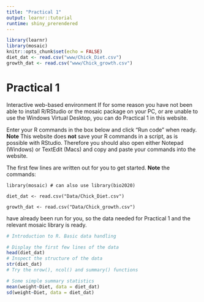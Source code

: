```yaml
---
title: "Practical 1"
output: learnr::tutorial
runtime: shiny_prerendered
---
```


```r
library(learnr)
library(mosaic)
knitr::opts_chunk$set(echo = FALSE)
diet_dat <- read.csv("www/Chick_Diet.csv")
growth_dat <- read.csv("www/Chick_growth.csv")

```


# Practical 1 {.unlisted .unnumbered}
Interactive web-based environment
If for some reason you have not been able to install R/RStudio or the mosaic package on your PC, or are unable to use the Windows Virtual Desktop, you can do Practical 1 in this website.

Enter your R commands in the box below and click "Run code" when ready. **Note** This website does **not** save your R commands in a script, as is possible with RStudio. Therefore you should also open either Notepad (Windows) or TextEdit (Macs) and copy and paste your commands into the website.

The first few lines are written out for you to get started. **Note** the commands:

`library(mosaic) # can also use library(bio2020)`

`diet_dat <- read.csv("Data/Chick_Diet.csv")`

`growth_dat <- read.csv("Data/Chick_growth.csv")`


have already been run for you, so the data needed for Practical 1 and the relevant mosaic library is ready.


```r
# Introduction to R. Basic data handling

# Display the first few lines of the data
head(diet_dat)
# Inspect the structure of the data
str(diet_dat)
# Try the nrow(), ncol() and summary() functions

# Some simple summary statistics
mean(weight~Diet, data = diet_dat) 
sd(weight~Diet, data = diet_dat) 


```

